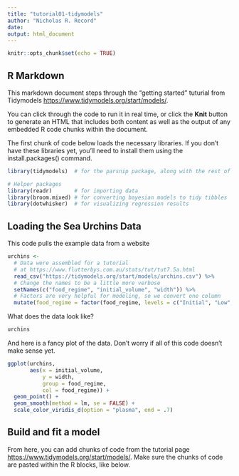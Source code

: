 ```yaml
---
title: "tutorial01-tidymodels"
author: "Nicholas R. Record"
date: 
output: html_document
---
```


```r
knitr::opts_chunk$set(echo = TRUE)
```

## R Markdown

This markdown document steps through the "getting started" tuturial from Tidymodels <https://www.tidymodels.org/start/models/>.

You can click through the code to run it in real time, or  click the **Knit** button to generate an HTML that includes both content as well as the output of any embedded R code chunks within the document. 

The first chunk of code below loads the necessary libraries. If you don't have these libraries yet, you'll need to install them using the install.packages() command.

```r
library(tidymodels)  # for the parsnip package, along with the rest of tidymodels

# Helper packages
library(readr)       # for importing data
library(broom.mixed) # for converting bayesian models to tidy tibbles
library(dotwhisker)  # for visualizing regression results
```

## Loading the Sea Urchins Data

This code pulls the example data from a website

```r
urchins <-
  # Data were assembled for a tutorial 
  # at https://www.flutterbys.com.au/stats/tut/tut7.5a.html
  read_csv("https://tidymodels.org/start/models/urchins.csv") %>% 
  # Change the names to be a little more verbose
  setNames(c("food_regime", "initial_volume", "width")) %>% 
  # Factors are very helpful for modeling, so we convert one column
  mutate(food_regime = factor(food_regime, levels = c("Initial", "Low", "High")))
```

What does the data look like?
```r
urchins
```

And here is a fancy plot of the data. Don't worry if all of this code doesn't make sense yet.
```r
ggplot(urchins,
       aes(x = initial_volume, 
           y = width, 
           group = food_regime, 
           col = food_regime)) + 
  geom_point() + 
  geom_smooth(method = lm, se = FALSE) +
  scale_color_viridis_d(option = "plasma", end = .7)
```

## Build and fit a model

From here, you can add chunks of code from the tutorial page <https://www.tidymodels.org/start/models/>. Make sure the chunks of code are pasted within the R blocks, like below.

```r

```